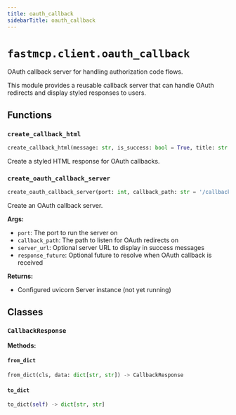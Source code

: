 ```yaml
---
title: oauth_callback
sidebarTitle: oauth_callback
---
```


# `fastmcp.client.oauth_callback`



OAuth callback server for handling authorization code flows.

This module provides a reusable callback server that can handle OAuth redirects
and display styled responses to users.


## Functions

### `create_callback_html` <sup><a href="https://github.com/jlowin/fastmcp/blob/main/src/fastmcp/client/oauth_callback.py#L34" target="_blank"><Icon icon="github" style="width: 14px; height: 14px;" /></a></sup>

```python
create_callback_html(message: str, is_success: bool = True, title: str = 'FastMCP OAuth', server_url: str | None = None) -> str
```


Create a styled HTML response for OAuth callbacks.


### `create_oauth_callback_server` <sup><a href="https://github.com/jlowin/fastmcp/blob/main/src/fastmcp/client/oauth_callback.py#L92" target="_blank"><Icon icon="github" style="width: 14px; height: 14px;" /></a></sup>

```python
create_oauth_callback_server(port: int, callback_path: str = '/callback', server_url: str | None = None, response_future: asyncio.Future | None = None) -> Server
```


Create an OAuth callback server.

**Args:**
- `port`: The port to run the server on
- `callback_path`: The path to listen for OAuth redirects on
- `server_url`: Optional server URL to display in success messages
- `response_future`: Optional future to resolve when OAuth callback is received

**Returns:**
- Configured uvicorn Server instance (not yet running)


## Classes

### `CallbackResponse` <sup><a href="https://github.com/jlowin/fastmcp/blob/main/src/fastmcp/client/oauth_callback.py#L78" target="_blank"><Icon icon="github" style="width: 14px; height: 14px;" /></a></sup>

**Methods:**

#### `from_dict` <sup><a href="https://github.com/jlowin/fastmcp/blob/main/src/fastmcp/client/oauth_callback.py#L85" target="_blank"><Icon icon="github" style="width: 14px; height: 14px;" /></a></sup>

```python
from_dict(cls, data: dict[str, str]) -> CallbackResponse
```

#### `to_dict` <sup><a href="https://github.com/jlowin/fastmcp/blob/main/src/fastmcp/client/oauth_callback.py#L88" target="_blank"><Icon icon="github" style="width: 14px; height: 14px;" /></a></sup>

```python
to_dict(self) -> dict[str, str]
```
